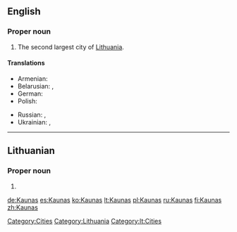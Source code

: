 ==English==
{{wikipedia}}

===Proper noun===
{{en-proper noun}}

# The second largest city of [[Lithuania]].

====Translations====
{{trans-top|city}}
* Armenian: {{t-|hy|Կաունաս|tr=Kaunas}}
* Belarusian: {{t|be|Koўнa|n|tr=Kóŭna|xs=Belarusian}},  {{t|be|Каўнас|m|tr=Káŭnas|xs=Belarusian}}
* German: {{t|de|Kauen}}
* Polish: {{t|pl|Kowno|n}}
{{trans-mid}}
* Russian: {{t|ru|Каунас|m|tr=Káunas}},  {{qualifier|obsolete}} {{t|ru|Ковно|n|tr=Kóvno}}
* Ukrainian: {{t|uk|Каунас|m|tr=Káunas|xs=Ukrainian}},  {{qualifier|obsolete}} {{t|uk|Ковно|tr=Kóvno|xs=Ukrainian}}
{{trans-bottom}}

[[Category:Cities]]
[[Category:Lithuania]]

----

==Lithuanian==

===Proper noun===
{{lt-proper noun}}

# {{l|en|Kaunas}}

[[Category:lt:Cities]]

[[de:Kaunas]]
[[es:Kaunas]]
[[ko:Kaunas]]
[[lt:Kaunas]]
[[pl:Kaunas]]
[[ru:Kaunas]]
[[fi:Kaunas]]
[[zh:Kaunas]]